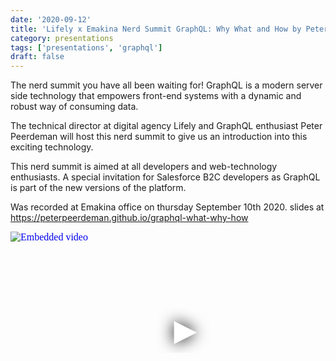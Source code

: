 ```yaml
---
date: '2020-09-12'
title: 'Lifely x Emakina Nerd Summit GraphQL: Why What and How by Peter Peerdeman'
category: presentations
tags: ['presentations', 'graphql']
draft: false
---
```


The nerd summit you have all been waiting for! GraphQL is a modern server side technology that empowers front-end systems with a dynamic and robust way of consuming data.

The technical director at digital agency Lifely and GraphQL enthusiast Peter Peerdeman will host this nerd summit to give us an introduction into this exciting technology.

This nerd summit is aimed at all developers and web-technology enthusiasts. A special invitation for Salesforce B2C developers as GraphQL is part of the new versions of the platform.

Was recorded at Emakina office on thursday September 10th 2020.
slides at https://peterpeerdeman.github.io/graphql-what-why-how

<iframe
  width="560"
  height="315"
  src="https://www.youtube.com/embed/wmzdLBhePrk"
  srcdoc="<style>*{padding:0;margin:0;overflow:hidden}html,body{height:100%}img,span{position:absolute;width:100%;top:0;bottom:0;margin:auto}span{height:1.5em;text-align:center;font:48px/1.5 sans-serif;color:white;text-shadow:0 0 0.5em black}</style><a href=https://www.youtube.com/embed/wmzdLBhePrk?autoplay=1><img src=https://img.youtube.com/vi/wmzdLBhePrk/hqdefault.jpg alt='Embedded video'><span>▶</span></a>"
  frameborder="0"
  allow="accelerometer; autoplay; encrypted-media; gyroscope; picture-in-picture"
  allowfullscreen
  title="Embedded video"
></iframe>
